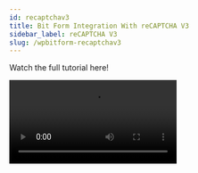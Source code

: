 ```yaml
---
id: recaptchav3
title: Bit Form Integration With reCAPTCHA V3 
sidebar_label: reCAPTCHA V3 
slug: /wpbitform-recaptchav3
---
```


Watch the full tutorial here!

<Video youtube src="zS8QXxy6U-g" />

<br/>
Google’s popular anti-spam service, **Google reCAPTCHA**, has been updated to v3, making it easier for humans to use while protecting against bots more effectively than ever. The new Re captcha v3 works differently from the older version. It no longer relies on the 2D images displayed in an annoying box but instead, based on some factors like the user’s IP address & other previous interaction on the browser, it determines whether it’s human or bot.

## Authorize your site
⇛ ***Follow the path: App Settings => reCAPTCHA => reCaptchav3 => Google reCAPTCHA Admin.***

<Image src="recaptchav3/App Settings-Bit Form" alt="reCAPTCHAV3" w="1020" h="320" />

⇛ After navigating to the admin dashboard, select the ***(+)*** icon to configure your WordPress site.

<Image src="recaptchav3/reCAPTCH Admin-Bit Form" alt="reCAPTCHAV3" w="1020" h="200" />

⇛ Now set a ***Label*** to identify it later. Example: Bit form reCAPTCHA V3. Select the reCAPTCH V3 as reCAPTCHA type.

<Image src="recaptchav3/Register site1-Bit Form" alt="reCAPTCHAV3" w="1020" h="350" />

⇛ Then copy the domain name from Bit Form & paste it on the ***Domains*** field of the admin dashboard of Google reCAPTCHA. Select the terms of service & press the ***Submit*** button to continue.

<Image src="recaptchav3/Copy Domain URL-Bit Form" alt="reCAPTCHAV3" w="1020" h="300" />

<Image src="recaptchav3/Submit-Bit Form" alt="reCAPTCHAV3" w="1020" h="300" />

⇛ Now, copy the Site key & Secret key, then paste these on the related fields of Bit Form. Save the whole configuration & you are done with registering your website!

<Image src="recaptchav3/Copy Site&Secret key-Bit Form" alt="reCAPTCHAV3" w="1020" h="300" />

<Image src="recaptchav3/Paste key-Bit Form" alt="reCAPTCHAV3" w="1020" h="300" />

## Configure reCAPTCHA V3 on Bit Form
⇛ After finishing reCAPTCHA V3 setting, create a new form or select an existing form to set up reCAPTCHA to see how it works.

<Image src="recaptchav3/Create Form-Bit Form" alt="reCAPTCHAV3" w="1020" h="300" />

⇛ To set reCAPTCHA on the form, follow the path: ***Settings => Form Settings => Enable reCAPTCHA V3*** .

> **Note:  reCAPTCHA V2 & V3 don’t work together. Suppose you enable reCAPTCHA V2 from form field than Bit Form doesn’t allow you to use Version 3 at the same time.**

<Image src="recaptchav3/Form Settings" alt="reCAPTCHAV3" w="1020" h="300" />

⇛ Now copy the shortcode of the created form & paste it on any page as your preference. Go to the front end of the page & if you see the reCAPTCHA badge at the right bottom of the page, then the configuration is success full.

> **Note: The reCAPTCHA V3 will work only on the page where you will configure it.**

<Image src="recaptchav3/See reCAPTCHA badge-Bit Form" alt="reCAPTCHAV3" w="1020" h="300" />

⇛ If you want, you can hide the reCAPTCHA badge by toggle the option ***Hide ReCaptcha badge*** from settings.

<Image src="recaptchav3/Hide badge-Bit Form" alt="reCAPTCHAV3" w="1020" h="200" />

⇛ From the ***Advanced Settings*** option, you have to set the ***Tolerance level*** which we can denote as a threshold value. The tolerance score is divided by – ***Low (0.3), Medium (0.6) & High (0.9)***. Basically, reCAPTCHA sends a score that helps to detect spam bot. When the score sent by reCAPTCHA is less than the tolerance score, you set earlier, the submission will be considered as spamming & there will be shown an error message. You can edit the score message option. As much as the tolerance level number gets closer to ***1*** reCAPTCHA will identify the activity as ***Human Activity***. Now update the form.

<Image src="recaptchav3/Advanced Settings" alt="reCAPTCHAV3" w="1020" h="300" />

Hence your website will be protected from unwanted form submission by a spam bot!

